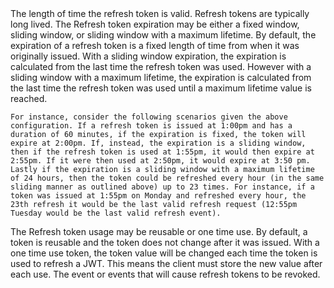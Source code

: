 
<APIBlock>
  <APIField name="Refresh token duration" required defaults="43,200">
    The length of time the refresh token is valid. Refresh tokens are typically long lived.
  </APIField>
  <APIField name="Refresh token expiration" optional defaults="Fixed">
    The <InlineField>Refresh token expiration</InlineField> may be either a fixed window, sliding window, or sliding window with a maximum lifetime. By default, the expiration of a refresh token is a fixed length of time from when it was originally issued. With a sliding window expiration, the expiration is calculated from the last time the refresh token was used. However with a sliding window with a maximum lifetime, the expiration is calculated from the last time the refresh token was used until a maximum lifetime value is reached.

    For instance, consider the following scenarios given the above configuration. If a refresh token is issued at 1:00pm and has a duration of 60 minutes, if the expiration is fixed, the token will expire at 2:00pm. If, instead, the expiration is a sliding window, then if the refresh token is used at 1:55pm, it would then expire at 2:55pm. If it were then used at 2:50pm, it would expire at 3:50 pm. Lastly if the expiration is a sliding window with a maximum lifetime of 24 hours, then the token could be refreshed every hour (in the same sliding manner as outlined above) up to 23 times. For instance, if a token was issued at 1:55pm on Monday and refreshed every hour, the 23th refresh it would be the last valid refresh request (12:55pm Tuesday would be the last valid refresh event).
  </APIField>
  <APIField name="Refresh token usage" optional defaults="Reusable">
    The <InlineField>Refresh token usage</InlineField> may be reusable or one time use. By default, a token is reusable and the token does not change after it was issued. With a one time use token, the token value will be changed each time the token is used to refresh a JWT. This means the client must store the new value after each use.
  </APIField>
  <APIField name="Refresh token revocation" optional renderif={props.page === "tenant"}>
    The event or events that will cause refresh tokens to be revoked.
  </APIField>
</APIBlock>
